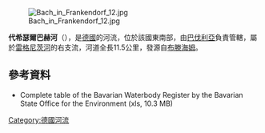 {{Coord|49|47|49.5|N|10|59|54|E|display=title}}
[[Image:Bach_in_Frankendorf_12.jpg|right]]

'''代希瑟爾巴赫河'''（{{lang-de|Deichselbach}}），是[[德國|德國]]的河流，位於該國東南部，由[[巴伐利亞|巴伐利亞]]負責管轄，屬於[[雷格尼茨河|雷格尼茨河]]的右支流，河道全長11.5公里，發源自[[布滕海姆|布滕海姆]]。

==參考資料==
* Complete table of the Bavarian Waterbody Register by the Bavarian State Office for the Environment (xls, 10.3 MB)

{{Germany-geo-stub}}
[[Category:德國河流|Category:德國河流]]
